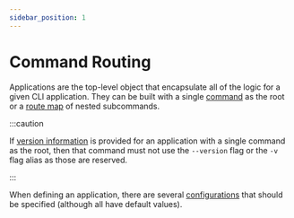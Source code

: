 ```yaml
---
sidebar_position: 1
---
```


# Command Routing

Applications are the top-level object that encapsulate all of the logic for a given CLI application. They can be built with a single [command](./commands.mdx) as the root or a [route map](./route-maps.mdx) of nested subcommands.

:::caution

If [version information](../../features/configuration.mdx#version-information) is provided for an application with a single command as the root, then that command must not use the `--version` flag or the `-v` flag alias as those are reserved.

:::

When defining an application, there are several [configurations](../../features/configuration.mdx) that should be specified (although all have default values).
